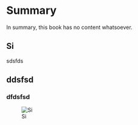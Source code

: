 # Summary 
In summary, this book has no content whatsoever.

## Si 

sdsfds

## ddsfsd

### dfdsfsd



![Si](foo/02-01-terminal.png){#fig-02-01}

